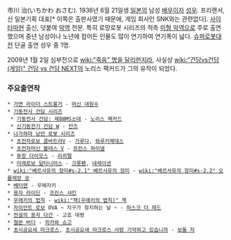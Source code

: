 市川 治(いちかわ おさむ). 1936년 6월 21일생 [[일본]]의 남성 [[배우]]이자 [[성우]]. 프리랜서, 신 일본기획 대표[* 이쪽은 출판사였기 때문에, 게임 회사인 SNK와는 관련없다]. [[사이타마]]현 출신, 덧붙여 [[악역]] 전문. 특히 로망로봇 시리즈의 적측 [[미형 악역]]으로 주로 출연했으며 중년 남성이나 노년에 접어든 인물도 많이 연기하여 연기폭이 넓다. [[슈퍼로봇대전]] 단골 출연 성우 중 1명.

2009년 1월 2일 심부전으로 [[wiki:"죽음" 명을 달리한지라]], 사실상 [[wiki:"건담vs건담(게임)" 건담 vs 건담 NEXT]]의 노리스 팩커드가 그의 유작이 되었다. 

=== 주요출연작 ===
 * [[가면 라이더 스트롱거]] - [[머신 대원수]]
 * [[기동전사 건담 시리즈]] 
  * [[기동전사 건담: 제08MS소대]] - [[노리스 팩커드]]
  * [[신기동전기 건담 W]] - [[칸즈]]
 * [[나가하마 낭만 로봇 시리즈]] 
  * [[초전자로보 콤바트라V]] - [[가루다]], [[와루키메데스]] 
  * [[초전자머신 볼테스 V]] - [[프린스 하이넬]] 
  * [[투장 다이모스]] - [[리히텔]] 
  * [[미래로보 달타니어스]] - [[크롯펜]], [[내레이션]] 
 * [[wiki:"베르사유의 장미#s-2.1" 베르사유의 장미]] - [[wiki:"베르사유의 장미#s-2.2" 오를레앙 공]]
 * [[베터맨]] - 우메자키
 * [[용자 라이딘]] - [[프린스 샤킨]]
 * [[우에키의 법칙]] - [[wiki:"잭(우에키의 법칙)" 잭]]
 * [[자이언트 로보]] OVA ~ 지구가 정지하는 날 ~ - [[마스크 더 레드]]
 * [[전설의 용자 다간]] - 고죠 대령
 * [[철완 버디]] - [[히카와 쇼고]]
 * [[초시공요새 마크로스]], [[초시공요새 마크로스 사랑 기억하고 있습니까]] - [[보돌 저]]
